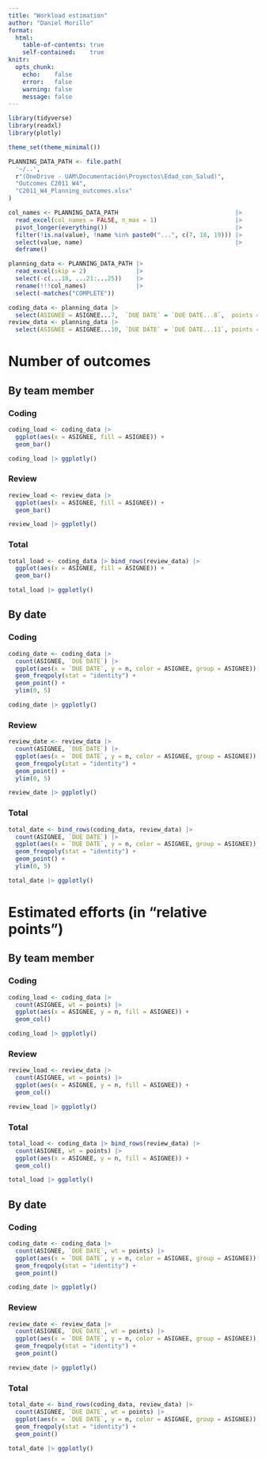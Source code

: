 ```yaml
---
title: "Workload estimation"
author: "Daniel Morillo"
format:
  html:
    table-of-contents: true
    self-contained:    true
knitr:
  opts_chunk:
    echo:    false
    error:   false
    warning: false
    message: false
---
```


```r
library(tidyverse)
library(readxl)
library(plotly)
```

```r
theme_set(theme_minimal())
```

```r
PLANNING_DATA_PATH <- file.path(
  '~/..',
  r"(OneDrive - UAM\Documentación\Proyectos\Edad_con_Salud)",
  "Outcomes C2011 W4",
  "C2011_W4_Planning_outcomes.xlsx"
)

col_names <- PLANNING_DATA_PATH                                 |>
  read_excel(col_names = FALSE, n_max = 1)                      |>
  pivot_longer(everything())                                    |>
  filter(!is.na(value), !name %in% paste0("...", c(7, 18, 19))) |>
  select(value, name)                                           |>
  deframe()

planning_data <- PLANNING_DATA_PATH |>
  read_excel(skip = 2)              |>
  select(-c(...18, ...21:...25))    |>
  rename(!!!col_names)              |>
  select(-matches("COMPLETE"))

coding_data <- planning_data |>
  select(ASIGNEE = ASIGNEE...7,  `DUE DATE` = `DUE DATE...8`,  points = Coding)
review_data <- planning_data |>
  select(ASIGNEE = ASIGNEE...10, `DUE DATE` = `DUE DATE...11`, points = Review)
```

# Number of outcomes

## By team member

::: {.panel-tabset}

### Coding

```r
coding_load <- coding_data |>
  ggplot(aes(x = ASIGNEE, fill = ASIGNEE)) +
  geom_bar()

coding_load |> ggplotly()
```

### Review

```r
review_load <- review_data |>
  ggplot(aes(x = ASIGNEE, fill = ASIGNEE)) +
  geom_bar()

review_load |> ggplotly()
```

### Total

```r
total_load <- coding_data |> bind_rows(review_data) |>
  ggplot(aes(x = ASIGNEE, fill = ASIGNEE)) +
  geom_bar()

total_load |> ggplotly()
```

:::


## By date

::: {.panel-tabset}

### Coding

```r
coding_date <- coding_data |>
  count(ASIGNEE, `DUE DATE`) |>
  ggplot(aes(x = `DUE DATE`, y = n, color = ASIGNEE, group = ASIGNEE)) +
  geom_freqpoly(stat = "identity") +
  geom_point() +
  ylim(0, 5)

coding_date |> ggplotly()
```

### Review

```r
review_date <- review_data |>
  count(ASIGNEE, `DUE DATE`) |>
  ggplot(aes(x = `DUE DATE`, y = n, color = ASIGNEE, group = ASIGNEE)) +
  geom_freqpoly(stat = "identity") +
  geom_point() +
  ylim(0, 5)

review_date |> ggplotly()
```

### Total

```r
total_date <- bind_rows(coding_data, review_data) |>
  count(ASIGNEE, `DUE DATE`) |>
  ggplot(aes(x = `DUE DATE`, y = n, color = ASIGNEE, group = ASIGNEE)) +
  geom_freqpoly(stat = "identity") +
  geom_point() +
  ylim(0, 5)

total_date |> ggplotly()
```

:::

# Estimated efforts (in "relative points")

## By team member

::: {.panel-tabset}

### Coding

```r
coding_load <- coding_data |>
  count(ASIGNEE, wt = points) |>
  ggplot(aes(x = ASIGNEE, y = n, fill = ASIGNEE)) +
  geom_col()

coding_load |> ggplotly()
```

### Review

```r
review_load <- review_data |>
  count(ASIGNEE, wt = points) |>
  ggplot(aes(x = ASIGNEE, y = n, fill = ASIGNEE)) +
  geom_col()

review_load |> ggplotly()
```

### Total

```r
total_load <- coding_data |> bind_rows(review_data) |>
  count(ASIGNEE, wt = points) |>
  ggplot(aes(x = ASIGNEE, y = n, fill = ASIGNEE)) +
  geom_col()

total_load |> ggplotly()
```

:::


## By date

::: {.panel-tabset}

### Coding

```r
coding_date <- coding_data |>
  count(ASIGNEE, `DUE DATE`, wt = points) |>
  ggplot(aes(x = `DUE DATE`, y = n, color = ASIGNEE, group = ASIGNEE)) +
  geom_freqpoly(stat = "identity") +
  geom_point()

coding_date |> ggplotly()
```

### Review

```r
review_date <- review_data |>
  count(ASIGNEE, `DUE DATE`, wt = points) |>
  ggplot(aes(x = `DUE DATE`, y = n, color = ASIGNEE, group = ASIGNEE)) +
  geom_freqpoly(stat = "identity") +
  geom_point()

review_date |> ggplotly()
```

### Total

```r
total_date <- bind_rows(coding_data, review_data) |>
  count(ASIGNEE, `DUE DATE`, wt = points) |>
  ggplot(aes(x = `DUE DATE`, y = n, color = ASIGNEE, group = ASIGNEE)) +
  geom_freqpoly(stat = "identity") +
  geom_point()

total_date |> ggplotly()
```

:::
